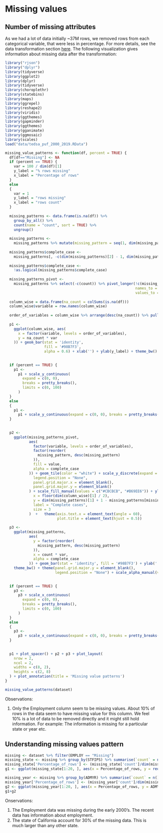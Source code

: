 # Missing values

## Number of missing attributes

As we had a lot of data initially ~37M rows, we removed rows from each categorical variable, that were less in percentage. For more details, see the data transformation section [here](url). The following visualization gives information about missing data after the transformation:

```r
library("rjson")
library("dplyr")
library(tidyverse)
library(ggplot2)
library(dplyr)
library(tidyverse)
library(choroplethr)
library(statebins)
library(maps)
library(ggrepel)
library(reshape2)
library(viridis)
library(ggthemes)
library(gapminder)
library(ggthemes)
library(gganimate)
library(ggmosaic)
library(scales)
load("data/tedsa_puf_2000_2019.RData")

```


```r
missing_value_patterns <- function(df, percent = TRUE) {
  df[df=="Missing"] <- NA
  if (percent == TRUE) {
    var = 100 / dim(df)[1]
    y_label = "% rows missing"
    x_label = "Percentage of rows"
  }
  else
  {
    var = 1
    y_label = "rows missing"
    x_label = "rows count"
  }
  
  missing_patterns <- data.frame(is.na(df)) %>%
    group_by_all() %>%
    count(name = "count", sort = TRUE) %>%
    ungroup()
  
  missing_patterns <-
    missing_patterns %>% mutate(missing_pattern = seq(1, dim(missing_patterns)[1]))
  
  missing_patterns$complete_case <-
    missing_patterns[, -c(dim(missing_patterns)[2] - 1, dim(missing_patterns)[2]), drop = FALSE] %>% rowSums()
  
  missing_patterns$complete_case <-
    !as.logical(missing_patterns$complete_case)
  
  missing_patterns_pivot <-
    missing_patterns %>% select(-c(count)) %>% pivot_longer(!c(missing_pattern, complete_case),
                                                            names_to = 'variable',
                                                            values_to = 'value')
  
  column_wise = data.frame(na_count = colSums(is.na(df)))
  column_wise$variable = row.names(column_wise)
  
  order_of_variables = column_wise %>% arrange(desc(na_count)) %>% pull(variable)
  
  p1 <-
    ggplot(column_wise, aes(
      x = factor(variable, levels = order_of_variables),
      y = na_count * var
    )) + geom_bar(stat = 'identity',
                  fill = '#98B7F3',
                  alpha = 0.6) + xlab('') + ylab(y_label) + theme_bw() + theme(panel.grid.major.x = element_blank())  +   theme(axis.text.x = element_text(angle = 60),
                                                                                                                                plot.title = element_text(hjust = 0.5))
  
  if (percent == TRUE) {
    p1 <-
      p1 + scale_y_continuous(
        expand = c(0, 0),
        breaks = pretty_breaks(),
        limits = c(0, 100)
      )
  }
  else
  {
    p1 <-
      p1 + scale_y_continuous(expand = c(0, 0), breaks = pretty_breaks())
  }
  
  
  p2 <-
    ggplot(missing_patterns_pivot,
           aes(
             factor(variable, levels = order_of_variables),
             factor(reorder(
               missing_pattern, desc(missing_pattern)
             )),
             fill = value,
             alpha = complete_case
           )) + geom_tile(color = "white") + scale_y_discrete(expand = c(0, 0)) + scale_x_discrete(expand = c(0, 0)) + theme_bw() + theme (
             legend.position = "None",
             panel.grid.major.x = element_blank(),
             panel.grid.major.y = element_blank()
           ) + scale_fill_manual(values = c("#CBCBCB", "#B69EE6")) + ylab('missing pattern') + xlab('variable') + scale_alpha_manual(values = c(0.6, 1)) + geom_text(
             x = floor(dim(column_wise)[1] / 2),
             y = dim(missing_patterns)[1] + 1 - missing_patterns[missing_patterns$complete_case == TRUE, "missing_pattern"] %>% pull(),
             label = "Complete cases",
             size = 3
           )  +   theme(axis.text.x = element_text(angle = 60),
                        plot.title = element_text(hjust = 0.5))
  
  p3 <-
    ggplot(missing_patterns,
           aes(
             y = factor(reorder(
               missing_pattern, desc(missing_pattern)
             )),
             x = count * var,
             alpha = complete_case
           )) + geom_bar(stat = 'identity', fill = '#98B7F3') + ylab('') + xlab(x_label) +
    theme_bw() + theme(panel.grid.major.y = element_blank(),
                       legend.position = "None") + scale_alpha_manual(values = c(0.6, 1)) + scale_y_discrete(expand = c(0, 0))  +   theme(axis.text.x = element_text(angle = 60),
                                                                                                                                          plot.title = element_text(hjust = 0.5))
  
  if (percent == TRUE) {
    p3 <-
      p3 + scale_x_continuous(
        expand = c(0, 0),
        breaks = pretty_breaks(),
        limits = c(0, 100)
      )
  }
  else
  {
    p3 <-
      p3 + scale_x_continuous(expand = c(0, 0), breaks = pretty_breaks())
  }
  
  
  p1 + plot_spacer() + p2 + p3 + plot_layout(
    nrow = 2,
    ncol = 2,
    widths = c(8, 2),
    heights = c(2, 8)
  ) + plot_annotation(title = 'Missing value patterns')
}

missing_value_patterns(dataset)
```
Observations:

1. Only the Employment column seem to be missing values. About 10% of rows in the data seem to have missing value for this column. We feel 10% is a lot of data to be removed directly and it might still hold information. For example: The information is missing for a particular state or year etc.

## Understanding missing values pattern

```r
missing <- dataset %>% filter(EMPLOY == "Missing")
missing_state <- missing %>% group_by(STFIPS) %>% summarise(`count` = n())
missing_state['Percentage_of_rows'] <- (missing_state['count']/dim(missing)[1]) * 100 
g1 <- ggplot(missing_state[1:20, ], aes(x = Percentage_of_rows, y = reorder(STFIPS, Percentage_of_rows))) + geom_point() + labs(x = 'Percentage of Missing Value', y = "State", title = "Percentage of missing employment data by states") + theme_bw()

missing_year <- missing %>% group_by(ADMYR) %>% summarise(`count` = n())
missing_year['Percentage_of_rows'] <- (missing_year['count']/dim(missing)[1]) * 100 
g2 <- ggplot(missing_year[1:20, ], aes(x = Percentage_of_rows, y = ADMYR)) + geom_point() + labs(x = 'Percentage of Missing Value', y = "Year", title = "Percentage of missing employment data by years") + theme_bw()
g1+g2
```
Onservations:

1. The Employment data was missing during the early 2000's. The recent data has information about employment.
2. The state of California account for 30% of the missing data. This is much larger than any other state.




